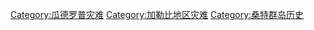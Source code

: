 [[Category:瓜德罗普灾难|Category:瓜德罗普灾难]]
[[Category:加勒比地区灾难|Category:加勒比地区灾难]]
[[Category:桑特群岛历史|Category:桑特群岛历史]]